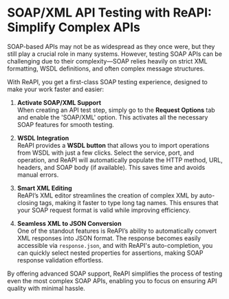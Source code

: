# SOAP/XML API Testing with ReAPI: Simplify Complex APIs

SOAP-based APIs may not be as widespread as they once were, but they still play a crucial role in many systems. However, testing SOAP APIs can be challenging due to their complexity—SOAP relies heavily on strict XML formatting, WSDL definitions, and often complex message structures.

With ReAPI, you get a first-class SOAP testing experience, designed to make your work faster and easier:

1. **Activate SOAP/XML Support**  
   When creating an API test step, simply go to the **Request Options** tab and enable the 'SOAP/XML' option. This activates all the necessary SOAP features for smooth testing.

2. **WSDL Integration**  
   ReAPI provides a **WSDL button** that allows you to import operations from WSDL with just a few clicks. Select the service, port, and operation, and ReAPI will automatically populate the HTTP method, URL, headers, and SOAP body (if available). This saves time and avoids manual errors.

3. **Smart XML Editing**  
   ReAPI’s XML editor streamlines the creation of complex XML by auto-closing tags, making it faster to type long tag names. This ensures that your SOAP request format is valid while improving efficiency.

4. **Seamless XML to JSON Conversion**  
   One of the standout features is ReAPI’s ability to automatically convert XML responses into JSON format. The response becomes easily accessible via `response.json`, and with ReAPI's auto-completion, you can quickly select nested properties for assertions, making SOAP response validation effortless.

By offering advanced SOAP support, ReAPI simplifies the process of testing even the most complex SOAP APIs, enabling you to focus on ensuring API quality with minimal hassle.

